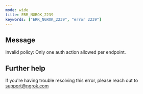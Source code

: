 ```yaml
---
mode: wide
title: ERR_NGROK_2239
keywords: ["ERR_NGROK_2239", "error 2239"]
---
```


## Message

Invalid policy: Only one auth action allowed per endpoint.

## Further help

If you're having trouble resolving this error, please reach out to [support@ngrok.com](mailto:support@ngrok.com?subject=Help%20with%20ERR_NGROK_2239)
